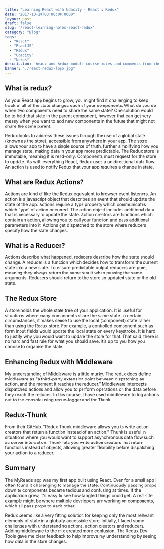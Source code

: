 ```yaml
---
title: "Learning React with Udacity - React & Redux"
date: "2017-10-28T00:00:00.0000"
layout: post
draft: false
slug: "/react-learning-notes-react-redux"
category: "Blog"
tags:
  - "React"
  - "ReactJS"
  - "Redux"
  - "Udacity"
  - "Notes"
description: "React and Redux module course notes and comments from the Udacity ReactJS Redux and React Native Nanodegree"
banner: "./react-redux-logo.jpg"
---
```


## What is redux?
As your React app begins to grow, you might find it challenging to keep track of all of the state changes each of your components. What do you do when two components need to share the same state? One solution would be to hold that state in the parent component, however that can get very messy when you want to add new components in the future that might not share the same parent.

Redux looks to address these issues through the use of a global state (known as the store), accessible from anywhere in your app. The store allows your app to have a single source of truth, further simplifying how you manage state, making data in your app more predictable. The Redux store is immutable, meaning it is read-only. Components must request for the store to update. As with everything React, Redux uses a unidirectional data flow. An action is used to notify Redux that your app requires a change in state.

## What are Redux Actions?

Actions are kind of like the Redux equivalent to browser event listeners. An action is a javascript object that describes an event that should update the state of the app. Actions require a type property which communicates which ‘type’ of action occurred. The action object includes additional data that is necessary to update the state.
Action creators are functions which contain an action, allowing you to call your function and pass additional parameters into it. Actions get dispatched to the store where reducers specify how the state changes.

## What is a Reducer?
Actions describe what happened, reducers describe how the state should change. A reducer is a function which decides how to transform the current state into a new state. To ensure predictable output reducers are pure, meaning they always return the same result when passing the same arguments. Reducers should return to the store an updated state or the old state.

## The Redux Store
A store holds the whole state tree of your application. It is useful for situations where many components share the same state. In certain circumstances, it makes sense to use the local (component) state rather than using the Redux store. For example, a controlled component such as form input fields would update the local state on every keystroke. It is hard to justify why you would want to update the store for that. That said, there is no hard and fast rule for what you should save. It’s up to you how you choose to organise the state.

## Enhancing Redux with Middleware
My understanding of Middleware is a little murky. The redux docs define middleware as "a third-party extension point between dispatching an action, and the moment it reaches the reducer." Middleware intercepts dispatched actions and allow you to perform operations on the data before they reach the reducer. In this course, I have used middleware to log actions out to the console using redux-logger and for Thunk.

## Redux-Thunk
From their GitHub, "Redux Thunk middleware allows you to write action creators that return a function instead of an action." Thunk is useful in situations where you would want to support asynchronous data flow such as server interaction. Thunk lets you write action creators that return functions instead of objects, allowing greater flexibility before dispatching your action to a reducer.

## Summary
The MyReads app was my first app built using React. Even for a small app I often found it challenging to manage the state. Continuously passing props down to components became tedious and confusing at times. If the application grew, it's easy to see how tangled things could get. A real-life example might be where multiple developers are working on components, which all pass props to each other.

Redux seems like a very fitting solution for keeping only the most relevant elements of state in a globally accessible store. Initially, I faced some challenges with understanding actions, action creators and reducers. Adding middleware to the mix created more confusion. The Redux Dev Tools gave me clear feedback to help improve my understanding by seeing how data in the store changes.
